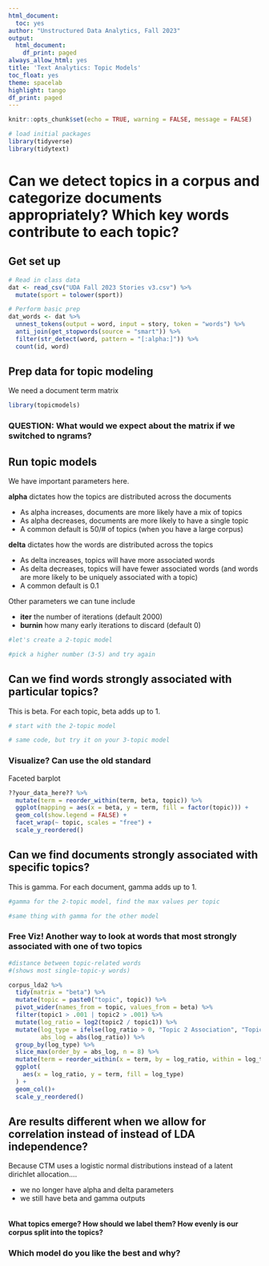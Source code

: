 ```yaml
---
html_document:
  toc: yes
author: "Unstructured Data Analytics, Fall 2023"
output:
  html_document:
    df_print: paged
always_allow_html: yes
title: 'Text Analytics: Topic Models'
toc_float: yes
theme: spacelab
highlight: tango
df_print: paged
---
```

  
```r
knitr::opts_chunk$set(echo = TRUE, warning = FALSE, message = FALSE)
```

```r
# load initial packages
library(tidyverse)
library(tidytext)
```


# Can we detect topics in a corpus and categorize documents appropriately? Which key words contribute to each topic?

## Get set up
```r
# Read in class data
dat <- read_csv("UDA Fall 2023 Stories v3.csv") %>%
  mutate(sport = tolower(sport))

# Perform basic prep
dat_words <- dat %>%
  unnest_tokens(output = word, input = story, token = "words") %>%
  anti_join(get_stopwords(source = "smart")) %>% 
  filter(str_detect(word, pattern = "[:alpha:]")) %>%
  count(id, word) 
```

## Prep data for topic modeling
We need a document term matrix
```r
library(topicmodels)
```

### QUESTION: What would we expect about the matrix if we switched to ngrams? 

## Run topic models
We have important parameters here.  
  
**alpha** dictates how the topics are distributed across the documents

 * As alpha increases, documents are more likely have a mix of topics
 * As alpha decreases, documents are more likely to have a single topic
 * A common default is 50/# of topics (when you have a large corpus)
 
**delta** dictates how the words are distributed across the topics

 * As delta increases, topics will have more associated words
 * As delta decreases, topics will have fewer associated words (and words are more likely to be uniquely associated with a topic) 
 * A common default is 0.1
   
Other parameters we can tune include  

 * **iter** the number of iterations (default 2000)
 * **burnin** how many early iterations to discard (default 0)
```r
#let's create a 2-topic model

```

```r
#pick a higher number (3-5) and try again


```

## Can we find words strongly associated with particular topics?
This is beta. For each topic, beta adds up to 1.
```r
# start with the 2-topic model

```

```r
# same code, but try it on your 3-topic model

```

### Visualize? Can use the old standard
Faceted barplot
```r
??your_data_here?? %>%
  mutate(term = reorder_within(term, beta, topic)) %>%
  ggplot(mapping = aes(x = beta, y = term, fill = factor(topic))) +
  geom_col(show.legend = FALSE) +
  facet_wrap(~ topic, scales = "free") +
  scale_y_reordered()
```


## Can we find documents strongly associated with specific topics?
This is gamma. For each document, gamma adds up to 1.
```r
#gamma for the 2-topic model, find the max values per topic

```
```r
#same thing with gamma for the other model

```


### Free Viz! Another way to look at words that most strongly associated with one of two topics
```r
#distance between topic-related words
#(shows most single-topic-y words)

corpus_lda2 %>% 
  tidy(matrix = "beta") %>%
  mutate(topic = paste0("topic", topic)) %>%
  pivot_wider(names_from = topic, values_from = beta) %>% 
  filter(topic1 > .001 | topic2 > .001) %>%
  mutate(log_ratio = log2(topic2 / topic1)) %>%
  mutate(log_type = ifelse(log_ratio > 0, "Topic 2 Association", "Topic 1 Association"),
         abs_log = abs(log_ratio)) %>%
  group_by(log_type) %>%
  slice_max(order_by = abs_log, n = 8) %>%
  mutate(term = reorder_within(x = term, by = log_ratio, within = log_type)) %>%
  ggplot(
    aes(x = log_ratio, y = term, fill = log_type)
  ) +
  geom_col()+
  scale_y_reordered()
```

## Are results different when we allow for correlation instead of instead of LDA independence?
Because CTM uses a logistic normal distributions instead of a latent dirichlet allocation....  

 * we no longer have alpha and delta parameters
 * we still have beta and gamma outputs
```r



```

#### What topics emerge? How should we label them? How evenly is our corpus split into the topics?

### Which model do you like the best and why?
